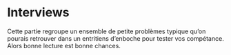 
# Interviews 

Cette partie regroupe un ensemble de petite problèmes typique qu'on pourais retrouver dans un entritiens d'enboche pour tester vos compétance. Alors bonne lecture est bonne chances.